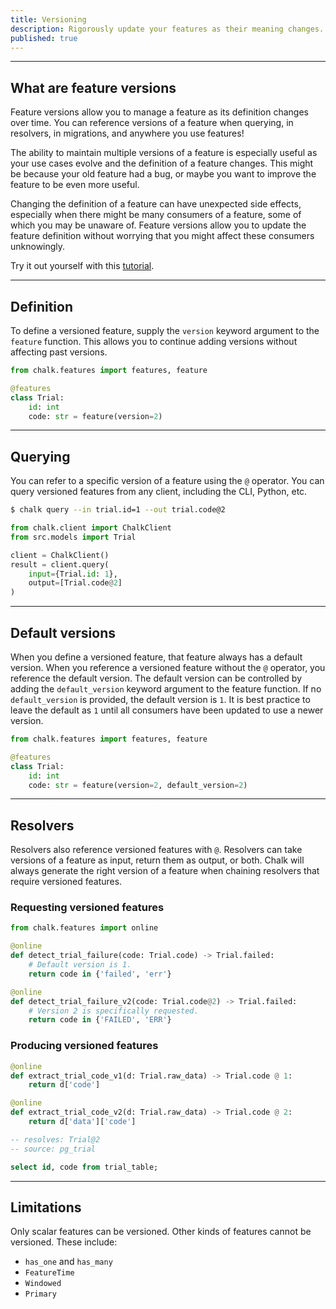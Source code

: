 ```yaml
---
title: Versioning
description: Rigorously update your features as their meaning changes.
published: true
---
```


---

## What are feature versions

Feature versions allow you to manage a feature as its
definition changes over time. You can reference versions
of a feature when querying, in resolvers, in migrations,
and anywhere you use features!

The ability to maintain multiple versions of a feature is
especially useful as your use cases evolve and the definition
of a feature changes. This might be because your old feature
had a bug, or maybe you want to improve the feature to be
even more useful.

Changing the definition of a feature can have unexpected
side effects, especially when there might be many consumers
of a feature, some of which you may be unaware of.
Feature versions allow you to update the feature definition
without worrying that you might affect these consumers
unknowingly.

Try it out yourself with this [tutorial](/docs/feature-version-tutorial).

---

## Definition

To define a versioned feature, supply the `version` keyword
argument to the `feature` function. This allows you to
continue adding versions without affecting past versions.

```python
from chalk.features import features, feature

@features
class Trial:
    id: int
    code: str = feature(version=2)
```

---

## Querying

You can refer to a specific version of a feature using the
`@` operator. You can query versioned features from any client,
including the CLI, Python, etc.

```bash
$ chalk query --in trial.id=1 --out trial.code@2
```

```python
from chalk.client import ChalkClient
from src.models import Trial

client = ChalkClient()
result = client.query(
    input={Trial.id: 1},
    output=[Trial.code@2]
)
```

---

## Default versions

When you define a versioned feature, that feature always
has a default version. When you reference a versioned feature
without the `@` operator, you reference the default version.
The default version can be controlled by adding the
`default_version` keyword argument to the feature function.
If no `default_version` is provided, the default version is `1`.
It is best practice to leave the default as `1` until all
consumers have been updated to use a newer version.

```python
from chalk.features import features, feature

@features
class Trial:
    id: int
    code: str = feature(version=2, default_version=2)
```

---

## Resolvers

Resolvers also reference versioned features with `@`.
Resolvers can take versions of a feature as input, return
them as output, or both. Chalk will always generate the
right version of a feature when chaining resolvers that
require versioned features.

### Requesting versioned features

```python
from chalk.features import online

@online
def detect_trial_failure(code: Trial.code) -> Trial.failed:
    # Default version is 1.
    return code in {'failed', 'err'}

@online
def detect_trial_failure_v2(code: Trial.code@2) -> Trial.failed:
    # Version 2 is specifically requested.
    return code in {'FAILED', 'ERR'}
```

### Producing versioned features

```python
@online
def extract_trial_code_v1(d: Trial.raw_data) -> Trial.code @ 1:
    return d['code']

@online
def extract_trial_code_v2(d: Trial.raw_data) -> Trial.code @ 2:
    return d['data']['code']
```

```sql
-- resolves: Trial@2
-- source: pg_trial

select id, code from trial_table;
```

---

## Limitations

Only scalar features can be versioned. Other kinds of
features cannot be versioned. These include:
* `has_one` and `has_many`
* `FeatureTime` 
* `Windowed`
* `Primary`
